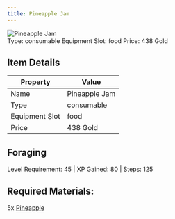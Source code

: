 ```yaml
---
title: Pineapple Jam
---
```


<div className="flex items-start gap-6 mb-8">
  <div className="flex-shrink-0">
    <img src="/assets/resources/foraging/pineapple_jam.png" alt="Pineapple Jam" className="w-24 h-24 border rounded-lg" />
  </div>
  <div className="flex-1">
    <div className="space-y-2">
            <div className="flex flex-wrap gap-4 text-sm">
        <span className="px-2 py-1 bg-green-100 dark:bg-green-900 rounded-md">
          Type: consumable
        </span>
        <span className="px-2 py-1 bg-purple-100 dark:bg-purple-900 rounded-md">
          Equipment Slot: food
        </span>
        <span className="px-2 py-1 bg-yellow-100 dark:bg-yellow-900 rounded-md">
          Price: 438 Gold
        </span>
      </div>
    </div>
  </div>
</div>

## Item Details
| Property | Value |
|----------|-------|
| Name | Pineapple Jam |
| Type | consumable |
| Equipment Slot | food |
| Price | 438 Gold |

## Foraging
Level Requirement: 45 | XP Gained: 80 | Steps: 125

## Required Materials:
5x [Pineapple](/docs/resources/individual/pineapple)

